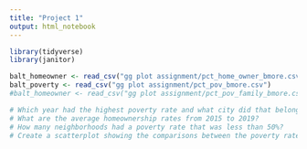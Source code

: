 ```yaml
---
title: "Project 1"
output: html_notebook
---
```


```r
library(tidyverse)
library(janitor)

balt_homeowner <- read_csv("gg plot assignment/pct_home_owner_bmore.csv")
balt_poverty <- read_csv("gg plot assignment/pct_pov_bmore.csv")
#balt_homeowner <- read_csv("gg plot assignment/pct_pov_family_bmore.csv")

# Which year had the highest poverty rate and what city did that belong to? 
# What are the average homeownership rates from 2015 to 2019?
# How many neighborhoods had a poverty rate that was less than 50%?
# Create a scatterplot showing the comparisons between the poverty rates and the homeownership rates. 

  
 
```
